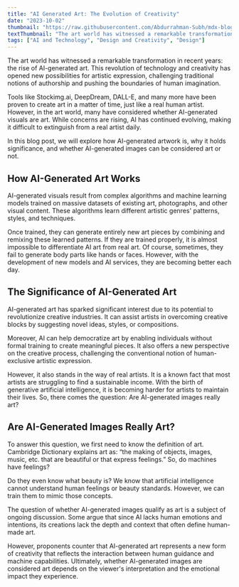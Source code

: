 ```yaml
---
title: "AI Generated Art: The Evolution of Creativity"
date: "2023-10-02"
thumbnail: "https://raw.githubusercontent.com/Abdurrahman-Subh/mdx-blog/main/images/ai-generated-art.jpg"
textThumbnail: "The art world has witnessed a remarkable transformation in recent years: the rise of AI-generated art. This revolution of technology and creativity has opened new possibilities for artistic expression, challenging traditional notions of authorship and pushing the boundaries of human imagination."
tags: ["AI and Technology", "Design and Creativity", "Design"]
---
```


<CustomImage
  src="https://raw.githubusercontent.com/Abdurrahman-Subh/mdx-blog/main/images/ai-generated-art.jpg"
  alt="Warning: Next Level Ahead"
/>

The art world has witnessed a remarkable transformation in recent years: the rise of AI-generated art. This revolution of technology and creativity has opened new possibilities for artistic expression, challenging traditional notions of authorship and pushing the boundaries of human imagination.

Tools like Stockimg.ai, DeepDream, DALL-E, and many more have been proven to create art in a matter of time, just like a real human artist. However, in the art world, many have considered whether AI-generated visuals are art. While concerns are rising, AI has continued evolving, making it difficult to extinguish from a real artist daily.

In this blog post, we will explore how AI-generated artwork is, why it holds significance, and whether AI-generated images can be considered art or not.

## How AI-Generated Art Works

AI-generated visuals result from complex algorithms and machine learning models trained on massive datasets of existing art, photographs, and other visual content. These algorithms learn different artistic genres' patterns, styles, and techniques.

Once trained, they can generate entirely new art pieces by combining and remixing these learned patterns. If they are trained properly, it is almost impossible to differentiate AI art from real art. Of course, sometimes, they fail to generate body parts like hands or faces. However, with the development of new models and AI services, they are becoming better each day.

## The Significance of AI-Generated Art

AI-generated art has sparked significant interest due to its potential to revolutionize creative industries. It can assist artists in overcoming creative blocks by suggesting novel ideas, styles, or compositions.

Moreover, AI can help democratize art by enabling individuals without formal training to create meaningful pieces. It also offers a new perspective on the creative process, challenging the conventional notion of human-exclusive artistic expression.

However, it also stands in the way of real artists. It is a known fact that most artists are struggling to find a sustainable income. With the birth of generative artificial intelligence, it is becoming harder for artists to maintain their lives. So, there comes the question: Are AI-generated images really art?

## Are AI-Generated Images Really Art?

To answer this question, we first need to know the definition of art. Cambridge Dictionary explains art as: “the making of objects, images, music, etc. that are beautiful or that express feelings.” So, do machines have feelings?

Do they even know what beauty is? We know that artificial intelligence cannot understand human feelings or beauty standards. However, we can train them to mimic those concepts.

The question of whether AI-generated images qualify as art is a subject of ongoing discussion. Some argue that since AI lacks human emotions and intentions, its creations lack the depth and context that often define human-made art.

However, proponents counter that AI-generated art represents a new form of creativity that reflects the interaction between human guidance and machine capabilities. Ultimately, whether AI-generated images are considered art depends on the viewer's interpretation and the emotional impact they experience.
